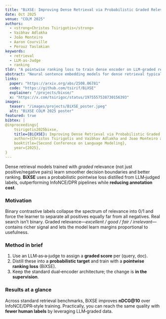 ```yaml
---
title: "BiXSE: Improving Dense Retrieval via Probabilistic Graded Relevance Distillation"
date: Oct 2025
venue: "COLM 2025"
authors:
  - <strong>Christos Tsirigotis</strong>
  - Vaibhav Adlakha
  - João Monteiro
  - Aaron Courville
  - Perouz Taslakian
keywords:
  - retrieval
  - LLM-as-Judge
  - ranking
tldr: "A pointwise ranking loss to train dense encoder on LLM‑graded relevance that outperforms InfoNCE/DPR pipelines and reduces annotation cost."
abstract: "Neural sentence embedding models for dense retrieval typically rely on binary relevance labels, treating query-document pairs as either relevant or irrelevant. However, real-world relevance often exists on a continuum, and recent advances in large language models (LLMs) have made it feasible to scale the generation of fine-grained graded relevance labels. In this work, we propose BiXSE, a simple and effective pointwise training method that optimizes binary cross-entropy (BCE) over LLM-generated graded relevance scores. BiXSE interprets these scores as probabilistic targets, enabling granular supervision from a single labeled query-document pair per query. Unlike pairwise or listwise losses that require multiple annotated comparisons per query, BiXSE achieves strong performance with reduced annotation and compute costs by leveraging in-batch negatives. Extensive experiments across sentence embedding (MMTEB) and retrieval benchmarks (BEIR, TREC-DL) show that BiXSE consistently outperforms softmax-based contrastive learning (InfoNCE), and matches or exceeds strong pairwise ranking baselines when trained on LLM-supervised data. BiXSE offers a robust, scalable alternative for training dense retrieval models as graded relevance supervision becomes increasingly accessible."
links:
  paper: "https://arxiv.org/abs/2508.06781"
  code: "https://github.com/tsirif/BiXSE"
  explainer: "/projects/bixse/"
  x: "https://x.com/tsirigoc/status/1975557538730156393"
images:
  teaser: "/images/projects/BiXSE_poster.jpeg"
  alt: "BiXSE COLM 2025 poster"
featured: true
bibtex: |
@inproceedings{
    tsirigotis2025bixse,
    title={Bi{XSE}: Improving Dense Retrieval via Probabilistic Graded Relevance Distillation},
    author={Christos Tsirigotis and Vaibhav Adlakha and Joao Monteiro and Aaron Courville and Perouz Taslakian},
    booktitle={Second Conference on Language Modeling},
    year={2025},
}
---
```


Dense retrieval models trained with *graded* relevance (not just positive/negative pairs) learn smoother decision boundaries and better ranking. **BiXSE** uses a probabilistic pointwise loss distilled from LLM‑judged labels, outperforming InfoNCE/DPR pipelines while **reducing annotation cost**.

### Motivation
Binary contrastive labels collapse the spectrum of relevance into 0/1 and force the learner to separate all positives equally far from all negatives. Real search isn’t binary. Graded relevance—*excellent / good / fair / irrelevant*—contains richer signal and lets the model learn margins proportional to usefulness.

### Method in brief
1. Use an LLM‑as‑a‑judge to assign a **graded score** per (query, doc).
2. Distill these into a **probabilistic target** and train with a **pointwise ranking loss** (BiXSE).
3. Keep the standard dual‑encoder architecture; the change is **in the supervision**.

### Results at a glance
Across standard retrieval benchmarks, BiXSE improves **nDCG@10** over InfoNCE/DPR‑style training. Practically, you can reach the same quality with **fewer human labels** by leveraging LLM‑graded data.
